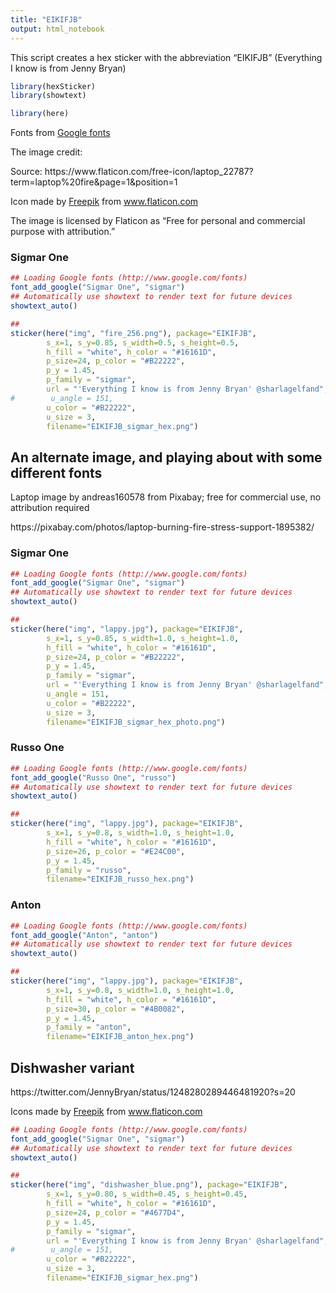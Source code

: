 ```yaml
---
title: "EIKIFJB"
output: html_notebook
---
```


This script creates a hex sticker with the abbreviation "EIKIFJB" (Everything I know is from Jenny Bryan)


```r

library(hexSticker)
library(showtext)

library(here)

```


Fonts from [Google fonts](http://www.google.com/fonts)


The image credit:

Source: https://www.flaticon.com/free-icon/laptop_22787?term=laptop%20fire&page=1&position=1

<div>Icon made by <a href="https://www.flaticon.com/authors/freepik" title="Freepik">Freepik</a> from <a href="https://www.flaticon.com/" title="Flaticon">www.flaticon.com</a></div>

The image is licensed by Flaticon as "Free for personal and commercial purpose with attribution."


### Sigmar One

```r

## Loading Google fonts (http://www.google.com/fonts)
font_add_google("Sigmar One", "sigmar")
## Automatically use showtext to render text for future devices
showtext_auto()

## 
sticker(here("img", "fire_256.png"), package="EIKIFJB",  
        s_x=1, s_y=0.85, s_width=0.5, s_height=0.5,
        h_fill = "white", h_color = "#16161D",
        p_size=24, p_color = "#B22222",
        p_y = 1.45,
        p_family = "sigmar", 
        url = "'Everything I know is from Jenny Bryan' @sharlagelfand",
#        u_angle = 151,
        u_color = "#B22222",
        u_size = 3,
        filename="EIKIFJB_sigmar_hex.png")

```




## An alternate image, and playing about with some different fonts

Laptop image by andreas160578 from Pixabay; free for commercial use, no attribution required

https://pixabay.com/photos/laptop-burning-fire-stress-support-1895382/



### Sigmar One

```r

## Loading Google fonts (http://www.google.com/fonts)
font_add_google("Sigmar One", "sigmar")
## Automatically use showtext to render text for future devices
showtext_auto()

## 
sticker(here("img", "lappy.jpg"), package="EIKIFJB",  
        s_x=1, s_y=0.85, s_width=1.0, s_height=1.0,
        h_fill = "white", h_color = "#16161D",
        p_size=24, p_color = "#B22222",
        p_y = 1.45,
        p_family = "sigmar", 
        url = "'Everything I know is from Jenny Bryan' @sharlagelfand",
        u_angle = 151,
        u_color = "#B22222",
        u_size = 3,
        filename="EIKIFJB_sigmar_hex_photo.png")

```




### Russo One

```r

## Loading Google fonts (http://www.google.com/fonts)
font_add_google("Russo One", "russo")
## Automatically use showtext to render text for future devices
showtext_auto()

## 
sticker(here("img", "lappy.jpg"), package="EIKIFJB",  
        s_x=1, s_y=0.8, s_width=1.0, s_height=1.0,
        h_fill = "white", h_color = "#16161D",
        p_size=26, p_color = "#E24C00",
        p_y = 1.45,
        p_family = "russo", 
        filename="EIKIFJB_russo_hex.png")

```




### Anton

```r

## Loading Google fonts (http://www.google.com/fonts)
font_add_google("Anton", "anton")
## Automatically use showtext to render text for future devices
showtext_auto()

## 
sticker(here("img", "lappy.jpg"), package="EIKIFJB",  
        s_x=1, s_y=0.8, s_width=1.0, s_height=1.0,
        h_fill = "white", h_color = "#16161D",
        p_size=30, p_color = "#4B0082",
        p_y = 1.45,
        p_family = "anton", 
        filename="EIKIFJB_anton_hex.png")

```



## Dishwasher variant

https://twitter.com/JennyBryan/status/1248280289446481920?s=20

Icons made by <a href="https://www.flaticon.com/authors/freepik" title="Freepik">Freepik</a> from <a href="https://www.flaticon.com/" title="Flaticon"> www.flaticon.com</a>



```r

## Loading Google fonts (http://www.google.com/fonts)
font_add_google("Sigmar One", "sigmar")
## Automatically use showtext to render text for future devices
showtext_auto()

## 
sticker(here("img", "dishwasher_blue.png"), package="EIKIFJB",  
        s_x=1, s_y=0.80, s_width=0.45, s_height=0.45,
        h_fill = "white", h_color = "#16161D",
        p_size=24, p_color = "#4677D4",
        p_y = 1.45,
        p_family = "sigmar", 
        url = "'Everything I know is from Jenny Bryan' @sharlagelfand",
#        u_angle = 151,
        u_color = "#B22222",
        u_size = 3,
        filename="EIKIFJB_sigmar_hex.png")

```


